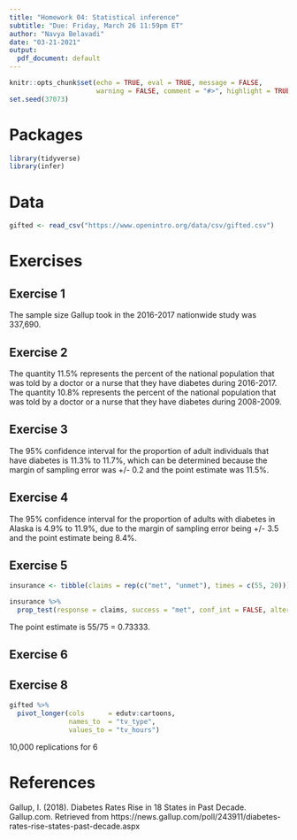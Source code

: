 ```yaml
---
title: "Homework 04: Statistical inference"
subtitle: "Due: Friday, March 26 11:59pm ET"
author: "Navya Belavadi"
date: "03-21-2021"
output:
  pdf_document: default
---
```


```r
knitr::opts_chunk$set(echo = TRUE, eval = TRUE, message = FALSE, 
                      warning = FALSE, comment = "#>", highlight = TRUE)
set.seed(37073)
```

# Packages

```r
library(tidyverse)
library(infer)
```

# Data

```r
gifted <- read_csv("https://www.openintro.org/data/csv/gifted.csv")
```

# Exercises

## Exercise 1
The sample size Gallup took in the 2016-2017 nationwide study was 337,690.

## Exercise 2
The quantity 11.5% represents the percent of the national population that was told by a doctor or a nurse that they have diabetes during 2016-2017. The quantity 10.8% represents the percent of the national population that was told by a doctor or a nurse that they have diabetes during 2008-2009.

## Exercise 3
The 95% confidence interval for the proportion of adult individuals that have diabetes is 11.3% to 11.7%, which can be determined because the margin of sampling error was +/- 0.2 and the point estimate was 11.5%. 

## Exercise 4
The 95% confidence interval for the proportion of adults with diabetes in Alaska is 4.9% to 11.9%, due to the margin of sampling error being +/- 3.5 and the point estimate being 8.4%.

## Exercise 5
```r
insurance <- tibble(claims = rep(c("met", "unmet"), times = c(55, 20)))

insurance %>%
  prop_test(response = claims, success = "met", conf_int = FALSE, alternative = "less", z = TRUE, p = 0.9)
```

The point estimate is 55/75 = 0.73333. 

## Exercise 6



## Exercise 8

```r
gifted %>% 
  pivot_longer(cols      = edutv:cartoons, 
               names_to  = "tv_type", 
               values_to = "tv_hours")
```

10,000 replications for 6




# References

Gallup, I. (2018). Diabetes Rates Rise in 18 States in Past Decade. 
Gallup.com. Retrieved from 
https://news.gallup.com/poll/243911/diabetes-rates-rise-states-past-decade.aspx
